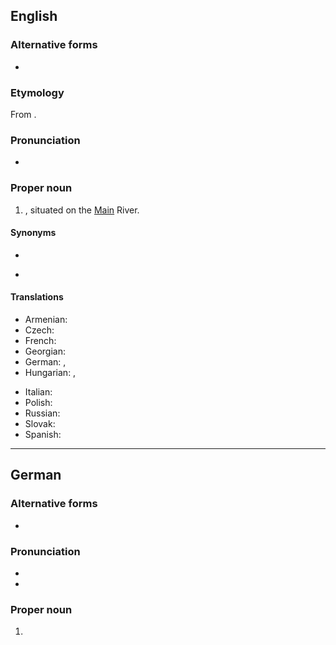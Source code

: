 {{also|Frankfurt-am-Main}}
==English==
{{wikipedia}}

===Alternative forms===
* {{l|en|Frankfurt-am-Main}}

===Etymology===
From {{bor|en|de|Frankfurt am Main|lit=Frankfurt on the Main}}.

===Pronunciation===
* {{IPA|en|/ˈfɹæŋkfɜː(ɹ)t æm ˈmaɪn/}}

===Proper noun===
{{en-proper noun|head=[[Frankfurt]] am [[Main]]}}

# {{place|en|largest city|state/Hesse|c/Germany}}, situated on the [[Main]] River.

====Synonyms====
* {{l|en|Frankfurt}}
* {{l|en|Frankfort-on-Main}} {{q|older spelling}}

====Translations====
{{trans-top-also|city in Hesse, Germany|Frankfurt}}
* Armenian: {{t|hy|Մայնի Ֆրանկֆուրտ}}
* Czech: {{t|cs|Frankfurt nad Mohanem|m}}
* French: {{t+|fr|Francfort-sur-le-Main}}
* Georgian: {{t|ka|მაინის ფრანკფურტი}}
* German: {{t+|de|Frankfurt am Main}}, {{t+|de|Frankfurt a. M.}} {{g|n}}
* Hungarian: {{t+|hu|Frankfurt am Main}}, {{t|hu|Majna-Frankfurt}} {{qualifier|rare}}
{{trans-mid}}
* Italian: {{t|it|Francoforte sul Meno}}
* Polish: {{t+|pl|Frankfurt nad Menem|m}}
* Russian: {{t+|ru|Фра́нкфурт-на-Ма́йне|m}}
* Slovak: {{t|sk|Frankfurt nad Mohanom|m}}
* Spanish: {{t+|es|Fráncfort del Meno}}
{{trans-bottom}}

----

==German==
{{wikipedia|lang=de}}

===Alternative forms===
* {{alter|de|Frankfurt a. M.||abbreviation}}

===Pronunciation===
* {{IPA|de|/ˈfʁaŋkfʊʁt am ˈmaɪn/}}
* {{audio|de|De-Frankfurt am Main.ogg|Audio}}

===Proper noun===
{{de-proper noun|head=[[Frankfurt]] [[am]] [[Main]]|n|Frankfurts am Main}}

# {{place|de|largest city|s/Hesse|in central|c/Germany|t1=Frankfurt am Main}}
#: {{syn|de|Mainhattan|q1=humorous|FFM}}
